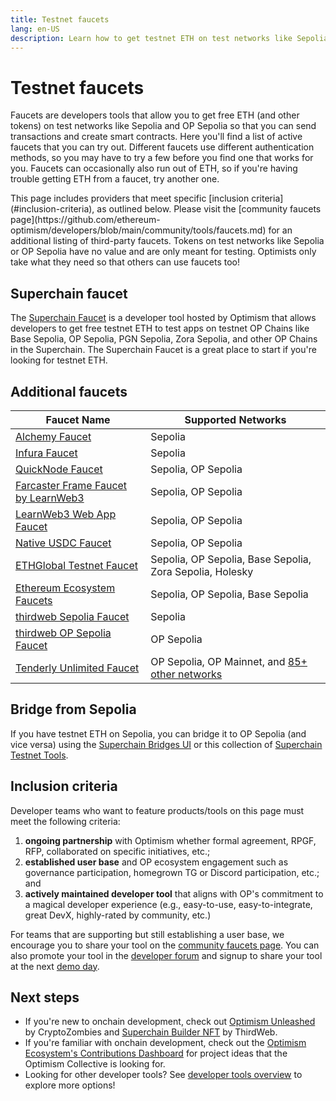 ```yaml
---
title: Testnet faucets
lang: en-US
description: Learn how to get testnet ETH on test networks like Sepolia and OP Sepolia for development and testing purposes.
---
```



# Testnet faucets

Faucets are developers tools that allow you to get free ETH (and other tokens) on test networks like Sepolia and OP Sepolia so that you can send transactions and create smart contracts.
Here you'll find a list of active faucets that you can try out.
Different faucets use different authentication methods, so you may have to try a few before you find one that works for you.
Faucets can occasionally also run out of ETH, so if you're having trouble getting ETH from a faucet, try another one.

<Callout type="default">
  This page includes providers that meet specific [inclusion criteria](#inclusion-criteria), as outlined below. Please visit the [community faucets page](https://github.com/ethereum-optimism/developers/blob/main/community/tools/faucets.md) for an additional listing of third-party faucets.
</Callout>

<Callout>
  Tokens on test networks like Sepolia or OP Sepolia have no value and are only meant for testing.
  Optimists only take what they need so that others can use faucets too!
</Callout>

## Superchain faucet

The [Superchain Faucet](https://console.optimism.io/faucet?utm_source=docs) is a developer tool hosted by Optimism that allows developers to get free testnet ETH to test apps on testnet OP Chains like Base Sepolia, OP Sepolia, PGN Sepolia, Zora Sepolia, and other OP Chains in the Superchain.
The Superchain Faucet is a great place to start if you're looking for testnet ETH.

## Additional faucets

| Faucet Name                                                                                                              | Supported Networks                                                                                                             |
|--------------------------------------------------------------------------------------------------------------------------|--------------------------------------------------------------------------------------------------------------------------------|
| [Alchemy Faucet](https://sepoliafaucet.com)                                                                              | Sepolia                                                                                                                        |
| [Infura Faucet](https://www.infura.io/faucet/sepolia)                                                                    | Sepolia                                                                                                                        |
| [QuickNode Faucet](https://faucet.quicknode.com/optimism/)                                                               | Sepolia, OP Sepolia                                                                                                            |
| [Farcaster Frame Faucet by LearnWeb3](https://warpcast.com/haardikkk/0x28f4237d)                                         | Sepolia, OP Sepolia                                                                                                            |
| [LearnWeb3 Web App Faucet](https://learnweb3.io/faucets)                                                                 | Sepolia, OP Sepolia                                                                                                            |
| [Native USDC Faucet](https://faucet.circle.com/)                                                                         | Sepolia, OP Sepolia                                                                                                            |
| [ETHGlobal Testnet Faucet](https://ethglobal.com/faucet)                                                                 | Sepolia, OP Sepolia, Base Sepolia, Zora Sepolia, Holesky                                                                       |
| [Ethereum Ecosystem Faucets](https://www.ethereum-ecosystem.com/faucets)                                                 | Sepolia, OP Sepolia, Base Sepolia                                                                                              |
| [thirdweb Sepolia Faucet](https://thirdweb.com/sepolia?utm_source=opdocs\&utm_medium=docs)                               | Sepolia                                                                                                                        |
| [thirdweb OP Sepolia Faucet](https://thirdweb.com/op-sepolia-testnet?utm_source=opdocs\&utm_medium=docs)                 | OP Sepolia                                                                                                                     |
| [Tenderly Unlimited Faucet](https://docs.tenderly.co/virtual-testnets/unlimited-faucet?mtm_campaign=ext-docs&mtm_kwd=optimism) | OP Sepolia, OP Mainnet, and [85+ other networks](https://docs.tenderly.co/supported-networks?mtm_campaign=ext-docs&mtm_kwd=optimism) |

## Bridge from Sepolia

If you have testnet ETH on Sepolia, you can bridge it to OP Sepolia (and vice versa) using the [Superchain Bridges UI](https://app.optimism.io/bridge) or this collection of [Superchain Testnet Tools](https://www.superchain.tools/).

## Inclusion criteria

Developer teams who want to feature products/tools on this page must meet the following criteria:

1.  **ongoing partnership** with Optimism whether formal agreement, RPGF, RFP, collaborated on specific initiatives, etc.;
2.  **established user base** and OP ecosystem engagement such as governance participation, homegrown TG or Discord participation, etc.; and
3.  **actively maintained developer tool** that aligns with OP's commitment to a magical developer experience (e.g., easy-to-use, easy-to-integrate, great DevX, highly-rated by community, etc.)

For teams that are supporting but still establishing a user base, we encourage you to share your tool on the [community faucets page](https://github.com/ethereum-optimism/developers/blob/main/community/tools/faucets.md).
You can also promote your tool in the [developer forum](https://github.com/ethereum-optimism/developers/discussions/categories/show-and-tell) and signup to share your tool at the next [demo day](https://community.optimism.io/docs/contribute/demo-day/).

## Next steps

*   If you're new to onchain development, check out [Optimism Unleashed](https://cryptozombies.io/en/optimism) by CryptoZombies and [Superchain Builder NFT](https://web.archive.org/web/20231218203510/https://blog.thirdweb.com/guides/optimism-superchain-faucet-nft/) by ThirdWeb.
*   If you're familiar with onchain development, check out the [Optimism Ecosystem's Contributions Dashboard](https://github.com/ethereum-optimism/ecosystem-contributions) for project ideas that the Optimism Collective is looking for.
*   Looking for other developer tools? See [developer tools overview](/app-developers/tools) to explore more options!

